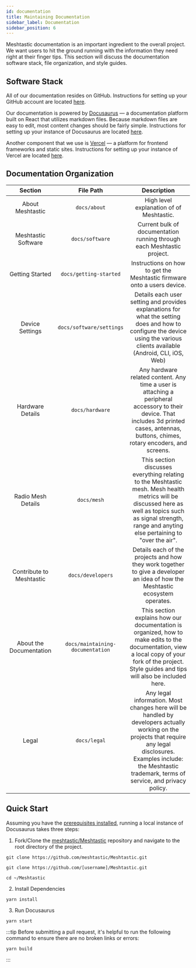 ```yaml
---
id: documentation
title: Maintaining Documentation
sidebar_label: Documentation
sidebar_position: 6
---
```


Meshtastic documentation is an important ingredient to the overall project. We want users to hit the ground running with the information they need right at their finger tips. This section will discuss the documentation software stack, file organization, and style guides.

## Software Stack

All of our documentation resides on GitHub. Instructions for setting up your GitHub account are located [here](github).

Our documentation is powered by [Docusaurus](https://docusaurus.io) — a documentation platform built on React that utilizes markdown files. Because markdown files are easy to edit, most content changes should be fairly simple. Instructions for setting up your instance of Docusaurus are located [here](docusaurus).

Another component that we use is [Vercel](https://vercel.com) — a platform for frontend frameworks and static sites. Instructions for setting up your instance of Vercel are located [here](vercel).

## Documentation Organization

|         Section          |            File Path             |                                                                                                          Description                                                                                                          |
| :----------------------: | :------------------------------: | :---------------------------------------------------------------------------------------------------------------------------------------------------------------------------------------------------------------------------: |
|     About Meshtastic     |           `docs/about`           |                                                                                           High level explanation of of Meshtastic.                                                                                            |
|   Meshtastic Software    |         `docs/software`          |                                                                            Current bulk of documentation running through each Meshtastic project.                                                                             |
|     Getting Started      |      `docs/getting-started`      |                                                                            Instructions on how to get the Meshtastic firmware onto a users device.                                                                            |
|     Device Settings      |     `docs/software/settings`     |                          Details each user setting and provides explanations for what the setting does and how to configure the device using the various clients available (Android, CLI, iOS, Web)                           |
|     Hardware Details     |         `docs/hardware`          |                  Any hardware related content. Any time a user is attaching a peripheral accessory to their device. That includes 3d printed cases, antennas, buttons, chimes, rotary encoders, and screens.                  |
|    Radio Mesh Details    |           `docs/mesh`            |         This section discusses everything relating to the Meshtastic mesh. Mesh health metrics will be discussed here as well as topics such as signal strength, range and anyting else pertaining to "over the air".         |
| Contribute to Meshtastic |        `docs/developers`         |                                                 Details each of the projects and how they work together to give a developer an idea of how the Meshtastic ecosystem operates.                                                 |
| About the Documentation  | `docs/maintaining-documentation` |              This section explains how our documentation is organized, how to make edits to the documentation, view a local copy of your fork of the project. Style guides and tips will also be included here.               |
|          Legal           |           `docs/legal`           | Any legal information. Most changes here will be handled by developers actually working on the projects that require any legal disclosures. Examples include: the Meshtastic trademark, terms of service, and privacy policy. |

## Quick Start

Assuming you have the [prerequisites installed](serve-docs-locally#prerequisites), running a local instance of Docusaurus takes three steps:

1. Fork/Clone the [meshtastic/Meshtastic](https://github.com/meshtastic/Meshtastic) repository and navigate to the root directory of the project.

```shell title="Clone the project"
git clone https://github.com/meshtastic/Meshtastic.git
```

```shell title="Clone fork of the project"
git clone https://github.com/[username]/Meshtastic.git
```

```shell title="Change Directory"
cd ~/Meshtastic
```

2. Install Dependencies

```shell title="Install dependencies using Yarn"
yarn install
```

3. Run Docusaurus

```shell title="Run node.js server"
yarn start
```

:::tip
Before submitting a pull request, it's helpful to run the following command to ensure there are no broken links or errors:

```shell title="Build Project"
yarn build
```

:::
